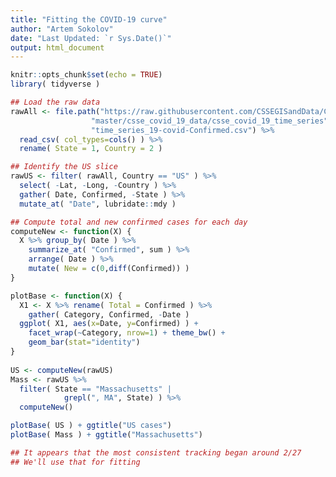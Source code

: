 ```yaml
---
title: "Fitting the COVID-19 curve"
author: "Artem Sokolov"
date: "Last Updated: `r Sys.Date()`"
output: html_document
---
```


```r
knitr::opts_chunk$set(echo = TRUE)
library( tidyverse )
```

```r
## Load the raw data
rawAll <- file.path("https://raw.githubusercontent.com/CSSEGISandData/COVID-19",
                  "master/csse_covid_19_data/csse_covid_19_time_series",
                  "time_series_19-covid-Confirmed.csv") %>%
  read_csv( col_types=cols() ) %>%
  rename( State = 1, Country = 2 )

## Identify the US slice
rawUS <- filter( rawAll, Country == "US" ) %>%
  select( -Lat, -Long, -Country ) %>%
  gather( Date, Confirmed, -State ) %>%
  mutate_at( "Date", lubridate::mdy )
```


```r
## Compute total and new confirmed cases for each day
computeNew <- function(X) {
  X %>% group_by( Date ) %>% 
    summarize_at( "Confirmed", sum ) %>%
    arrange( Date ) %>%
    mutate( New = c(0,diff(Confirmed)) )
}

plotBase <- function(X) {
  X1 <- X %>% rename( Total = Confirmed ) %>%
    gather( Category, Confirmed, -Date )
  ggplot( X1, aes(x=Date, y=Confirmed) ) +
    facet_wrap(~Category, nrow=1) + theme_bw() +
    geom_bar(stat="identity")
}
  
US <- computeNew(rawUS)
Mass <- rawUS %>%
  filter( State == "Massachusetts" | 
            grepl(", MA", State) ) %>% 
  computeNew()

plotBase( US ) + ggtitle("US cases")
plotBase( Mass ) + ggtitle("Massachusetts")
```

```r
## It appears that the most consistent tracking began around 2/27
## We'll use that for fitting
```